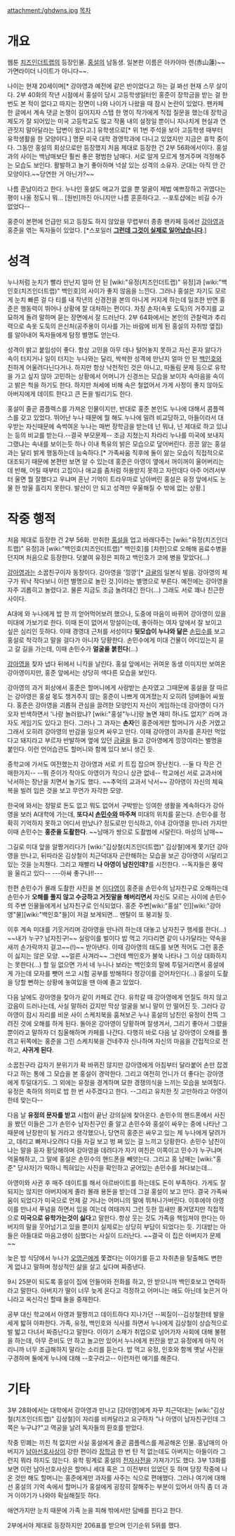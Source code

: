 attachment:/ghdwns.jpg
[[목차]]
= 개요 =
웹툰 [[치즈인더트랩]]의 등장인물. [[홍설]]의 남동생. 일본판 이름은 아카야마 렌(赤山蓮)~~가면라이더 나이트가 아니다~~.

나이는 현재 20세이며[* 강아영과 예전에 같은 반이었다고 하는 걸 봐선 현재 스무 살이다. 2부 40화의 작년 시점에서 홍설이 당시 고등학생일터인 홍준이 장학금을 받는 걸 한번도 본 적이 없다고 따지는 장면이 나와 나이가 나왔을 때 잠시 논란이 있었다. 팬카페 한 글에서 계속 댓글 논쟁이 길어지자 스탭 한 명이 작가에게 직접 질문을 했는데 장학금 제도가 잘 되어있는 미국 고등학교도 많고 작품 내의 설정일 뿐이니 지나치게 현실과 연관짓지 말아달라는 답변이 왔다고.] 유학생으로[* 위 1번 주석을 보아 고등학생 때부터 유학생활을 한 모양이다.] 명문 미국 대학 경영학과에 다니고 있었지만 지금은 휴학 중이다. 그동안 홍설의 회상으로만 등장했지 처음 제대로 등장한 건 2부 56화에서이다. 홍설과의 사이는 백남매보단 훨씬 좋은 평범한 남매다. 서로 알게 모르게 챙겨주며 걱정해주는 모습도 보인다. 활발하고 놀기 좋아하며 넉살 있는 성격의 소유자. 군대는 아직 안 간 모양이다.~~당연한 거 아닌가?~~

나름 훈남이라고 한다. 누나인 홍설도 애교가 없을 뿐 얼굴이 제법 예쁘장하고 귀엽다는 평이 나올 정도니 뭐... [원빈]까진 아니지만 나름 훈훈하다고. --포토샵에는 비길 수가 없었다--

홍준이 본편에 언급만 되고 등장도 하지 않았을 무렵부터 종종 팬카페 등에선 [[강아영]]과 홍준을 엮는 독자들이 있었다. [*스포일러 '''[[그런데 그것이 실제로 일어났습니다]]'''.]

= 성격 =
누나처럼 눈치가 빨라 만난지 얼마 안 된 [wiki:"유정(치즈인더트랩)" 유정]과 [wiki:"백인호(치즈인더트랩)" 백인호]의 사이가 좋지 않음을 느낀다. 그러나 홍설은 자기도 모르게 눈치 빠른 걸 다 티를 내 작년의 신경전을 본의 아니게 커지게 하는데 일조한 반면 홍준은 행동력이 뛰어나 상황에 잘 대처하는 편이다. 자칭 손자(속옷 도둑)의 거주지를 교묘하게 돌려 말하며 묻는 장면에서 잘 드러난다. 2부 64화에서는 본인의 관찰력과 추리력으로 속옷 도둑의 은신처(공주용이 이사를 가는 바람에 비게 된 홍설의 자취방 옆집)를 알아내어 독자들에게 탐정 별명도 얻는다. 

성격이 밝고 붙임성이 좋다. 항상 고민을 아무 데나 털어놓지 못하고 자신 혼자 앓다가 속이 터지거나 일이 터지는 누나와는 달리, 싹싹한 성격에 만난지 얼마 안 된 [[백인호]]와 친하게 어울려다닌다거나. 하지만 항상 낙천적인 것은 아니고, 따돌림 문제 등으로 유학을 가고 싶지 않아 고민하는 상황에서 어머니가 신경쓰는 모습을 보이자 속마음을 속이고 밝은 척을 하기도 한다. 하지만 처세에 비해 속은 철없어서 가게 사정이 좋지 않아도 아버지에게 데이트 한다고 큰 돈을 빌리기도 한다.

홍설이 줄곧 콤플렉스를 가져온 인물이지만, 반대로 홍준 본인도 누나에 대해서 콤플렉스를 갖고 있었다. 뛰어난 누나 때문에 뭘 해도 누나에 밀려 비교당하고, 아들이라서 대우받는 자신때문에 속썩여온 누나는 매번 장학금을 받는데 넌 뭐냐, 넌 제대로 하고 있냐는 등의 비교를 받는다.--결국 부모문제-- 조금 지쳤는지 차라리 누나를 미국에 보내지 그랬냐는 속내를 보이는듯 하나 이내 특유의 밝은 모습으로 덮어버린다. 끙끙 앓는 홍설과는 달리 밝게 행동하는데 능숙하다.[* 가족싸움 직후에 둘이 앓는 모습이 직접적으로 대조되기 때문에 본편만 보면 알 수 있는데 홍준은 아영이 옆에서 꺼이꺼이 울어버리는데 반해, 어릴 때부터 고집이나 애교를 좀처럼 허용받지 못하고 자란데다 아주 어려서부터 울면 뭘 잘했다고 우냐며 혼난 기억이 트라우마로 남아버린 홍설은 유정 앞에서도 눈물 한 방울 흘리지 못한다. 발산이 안 되고 성격만 우울해질 수 밖에 없는 상황.]

= 작중 행적 =
처음 제대로 등장한 건 2부 56화. 만취한 [[홍설]]을 업고 바래다주는 [wiki:"유정(치즈인더트랩)" 유정]과 [wiki:"백인호(치즈인더트랩)" 백인호]를 [치한]으로 오해해 음료수병을 던지며 처음으로 등장한다. 덧붙여 유정은 피하고 백인호가 코에 병을 맞았다(...)

[[강아영]]과는 소꿉친구이자 동창이다. 강아영을 '낑깡'[* [[금귤]]의 일본식 발음. 강아영의 체구가 워낙 작다보니 이런 별명으로 놀린 것.]이라는 별명으로 부른다. 예전에는 강아영을 자주 괴롭히고 놀렸다고. 물론 지금도 조금 놀려대긴 한다(...) 그래도 서로 꽤나 친근한 사이다.

A대에 와 누나에게 밥 한 끼 얻어먹어보려 했으나, 도중에 마음이 바뀌어 강아영이 있을 미대에 가보기로 한다. 이때 돈이 없어서 망설이는데, 좋아하는 여자 앞에서 잘 보이고 싶은 심리인 듯하다. 이때 경영대 근처를 서성이다 '''뒷모습이 누나와 닮은''' [[손민수]]를 보고 홍설로 착각하고 말을 걸다가 아니자 당황한다. 손민수에게 미대 건물이 어디있는지 묻고 갈 길을 가는데, 이때 손민수가 '''얼굴을 붉힌다'''(...)

[[강아영]]을 찾자 냅다 뒤에서 니킥을 날린다. 홍설 앞에서는 귀여운 동생 이미지만 보여온 강아영이지만, 홍준 앞에서는 상당히 색다른 모습을 보인다.

강아영의 과거 회상에서 홍준은 할머니에게 사랑받는 손자였고 그때문에 홍설을 잘 따르는 강아영은 홍설 몫도 챙겨주지 않는 홍준이 나쁘게 여겨졌는지 오히려 덤벼들어 싸웠다. 홍준은 강아영을 괴롭혀 관심을 끌려한 모양인지 자신이 게임하는데 강아영이 다가오자 반색하면서 '나랑 놀러왔냐? [wiki:"홍설"누나]랑 놀면 재미 하나도 없지?' 라며 과자도 게임기도 있다고 한다. 그러나 그 과자는 '''손자'''인 홍준에게만 할머니가 사준 거였고 그래서 오히려 강아영의 반감을 일으켜 싸우고 만다. 이때 강아영이 과자를 혼자만 먹었다고 돼지라고 부르자 반발하며 옆에 있던 [[금귤]]을 들고 강아영에게 낑깡이라는 별명을 붙인다. 이런 언어습관도 할머니와 함께 있다 보니 생긴 듯.

중학교에 가서도 여전했는지 강아영과 서로 키 트집 잡으며 장난친다. --둘 다 작은 건 매한가지-- --뭐 준이가 작아도 아영이가 작으니 상관 없네-- 학교에선 서로 교과서에 낙서하는 장난을 치면서 놀기도 했다. ~~추억의 교과서 낙서~~ 강아영이 자신의 체육복을 빌려 입은 것을 보고 무언가 자각한 모양.

한국에 와서는 정말로 돈도 없고 뭐도 없어서 구박받는 잉여한 생활을 계속하다가 강아영을 보러 A대학에 가는데, '''또다시 [[손민수]]와 마주쳐''' 미대의 위치를 묻는다. 손민수를 정확히 기억하지 못하고 어디서 만났나? 정도로만 인식하고, 이내 강아영을 만나러 가지만 이때 손민수는 '''홍준을 도촬한다'''. ~~남매가 쌍으로 도촬범에 시달린다. 마성의 남매~~

그길로 미대 앞을 알짱거리다가 [wiki:"김상철(치즈인더트랩)" 김상철]에게 쫓기던 강아영을 만나고, 뒤따라온 김상철이 치근덕대자 곤란해하는 모습을 보곤 강아영이 시달리고 있는 것을 눈치챈다. 그리고 재빨리 '''나 아영이 남친인데?'''를 시전한다. --독자들은 풍악을 울리고 있다-- ---아싸 좋구나!!---

한편 손민수가 몰래 도촬한 사진을 본 [[이다영]]이 홍준을 손민수의 남자친구로 오해하는데 손민수가 '''오해를 풀지 않고 수긍하고 거짓말을 해버리면서''' 자신도 모르는 사이에 손민수의 주변 인물들에게서 남자친구로 인식되었다.  홍준 주변[wiki:"홍설" 인][wiki:"강아영"물][wiki:"백인호"들]이 저걸 보게되면... 멘탈이 또 붕괴될 듯.

이후 계속 미대를 기웃거리며 강아영을 만나려 하는데 대놓고 남자친구 행세를 한다(...) ~~내가 누구? 남자친구!~~ 실랑이를 벌이다 밥 먹고 기다리면 같이 나가달라는 약속을 새끼 손가락까지 걸고~~(!)~~ 받아낸다. 이때 강아영의 태도를 보면 적어도 그런 홍준이 싫지는 않은 모양. ~~얼른 사겨라~~ 그런데 백인호가 불쑥 나타나 그 이상 대화하지는 못한다(...) 할 일 없으면 가서 네 누나나 보라는 백인호의 말에 투덜거리면서 홍설에게 가는데 모자를 뺏어 쓰고 시험 공부를 방해하다 정강이를 걷어차인다(...) 홍설이 도촬을 당할 뻔하는 상황에 놓여있을 땐 아예 졸고 있었다.

다음 날에도 강아영을 찾아가 같이 카페로 간다. 유학갈 때 강아영에게 언질도 하지 않고 갔음이 드러나는데, 사실 말하러 갔지만 막상 얼굴을 보니 말이 안 떨어진 듯. 그러다 강아영이 잠시 자리를 비운 사이 스케치북을 훔쳐보곤 누나 홍설의 남친인 유정이 잔뜩 그려진 것에 오해를 하게 된다. 돌아온 강아영이 당황하며 잘생겨서, 그리기 좋아서 그렸을 뿐이라고 말하자 더 침울해하며 카페를 나간다. 다행히 바로 다음 날 강아영이 오해를 풀려고 뒤쪽에는 홍준을 그린 스케치북을 건네주자 신나하며 자신의 마음을 간접적으로 전하고, '''사귀게 된다'''.

소꿉친구라 갑자기 분위기가 확 바뀌진 않지만 강아영에게 아침부터 달라붙어 손만 잡겠다고 하는 통에 그 모습을 본 홍설이 경악한다. 그리고 여전히 언니가 더 좋다는 강아영에게 투덜대기도. 그 외에는 유정을 경계하며 묘한 경쟁의식을 느끼는 모습을 보여줬다. 유정은 축하의 의미로 밥 한 번 사주겠다고 한다. --그리고 유치한 짓 고만하라고 아영이한테 맞는다--

다음 날 '''유정의 문자를 받고''' 시험이 끝난 강의실에 찾아온다. 손민수의 핸드폰에서 사진을 봤던 이들은 그가 손민수 남자친구인 줄 알고 손민수와 홍설이 싸우는 중에 나타난 그 때문에 난장판이 될 거라고 생각했으나, 당연히 홍준은 싸우고 있는 제 누나에게 달려가고, 데리고 빠져나오려다 다들 자길 보고 벙 쪄 있는 걸 느끼고 당황한다. 손민수 남친이냐는 말을 듣자 황당해하며 강아영을 데려다가 자기 여친은 이쪽이고 민수가 누구냐며 억울해하고, 그 말에 홍설은 손민수의 핸드폰을 빼앗는다. 그리고 홍 남매는 [wiki:"홍준" 당사자]가 떡하니 찍혀있는 사진을 확인하고 굳어있는 손민수를 쳐다보는데... 

아영이와 사귄 후 매주 데이트를 해서 아르바이트를 하는데도 돈이 부족하다. 가게도 잘 되지는 않지만 아버지에게 졸라 몰래 용돈을 받는데 그걸 홍설이 보고 만다. 결국 가족싸움이 되었다가 미국으로 언제 갈 거냐는 어머니의 말에 뛰쳐나가버린다. 이후에야 아영이를 만나서 푸념을 하면서 입을 여는데 여태까지 그런 듯한 낌새만 풍겨댔지만 직접적으로 '''미국으로 유학가는것이 싫다'''고 말한다. 항상 웃는 것도 가족을 책임져야 한다는 아버지의 말을 웃어넘기고 있을 뿐이지 실제로는 상당히 부담이 되었다는 듯. 기대받는 아들은 아들대로 마음고생이 심했다는 사실이 드러난다. ~~결국 이 집은 아버지가 문제~~

늦은 밤 식당에서 누나가 [[오영곤]]에게 쫓겼다는 이야기를 듣고 자취촌을 탈출해도 변한 게 없냐고 말하며 정상적인 삶을 살고 싶다며 짜증낸다.

9시 25분이 되도록 홍설이 집에 안들어와 전화를 하고, 안 받으니까 백인호보고 연락하라고 말한다. 아버지가 딸이 너무 늦게 온다고 걱정하고 어머니는 애도 아닌데 늦은거 아니라고 옥신각신 할때 둘을 중재한다.

공부 대신 학교에서 아영과 팔짱끼고 데이트하다 지나가던 --찌질이--김상철한테 발을 세게 밟혀 아파한다. 가족, 유정, 백인호와 식사를 하면서 누나에게 김상철이 상습적으로 발 밟고 다녀서 짜증난다고 말한다. 이야기 소재가 취업으로 넘어가자 사회에 대해 불평을 하는데, 아무 준비도 안 하고 놀고만 있어서 누나에게 핀잔을 받고 유정에게 아직 어리니까 너무 조급해하지 말라는 소리를 듣는다. 밥 먹고 유정, 인호와 함께 옛날 사진을 구경하며 둘에게 누나에 대해 --호구라고-- 이런저런 얘기를 해준다.

= 기타 =
3부 28화에서는 대학에서 강아영과 만나고 [강아영]에게 자꾸 치근덕대는 [wiki:"김상철(치즈인더트랩)" 김상철]이 자리를 비켜달라고 요구하자 "나 아영이 남자친구인데 그쪽은 누구냐?"고 역공을 날려 독자들의 환호를 받았다.

작중 민폐는 끼친 적 없지만 사실 홍설에게 줄곧 콤플렉스를 제공해온 인물. 홍남매의 아버지가 [[남아선호사상]]이 강한 편이라 [[장학금]] 한 번 탄 적 없는데도 아버지는 아들이라 그런지 뭐라 하지도 않는다. 유학 핑계로 홍설의 [[전자사전]]을 가져가기도 했다. 3부 13화를 보면 이런 남아선호사상은 할머니 세대 혹은 그 이전부터 있었던 듯 하며 당장 작중에 나온 것만 해도 할머니는 홍준에게만 과자를 사주는 식으로 편애했다. 그러나 여기에 대해선 홍설의 기억 속에서 할머니가 홍설에게 굉장히 잘해주는 부분이 있어서 아직 좀 더 과거 이야기가 나와야 확실해질듯 하다.

애연가지만 눈치 때문에 가족 눈을 피해 밖에서만 담배를 핀다고 한다.

2부에서야 제대로 등장하지만 206표를 받으며 인기순위 5위를 했다.
